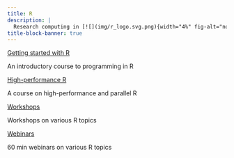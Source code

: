 ```yaml
---
title: R
description: |
  Research computing in [![](img/r_logo.svg.png){width="4%" fig-alt="noshadow"}](https://www.r-project.org/)
title-block-banner: true
---
```


:::{layout="[[5, 5], [-5, -5], [5, 5]]"}

:::{.card2 .mb-3}

:::{.card-body2}

[Getting started with R](top_intro.qmd){.card-title2 .stretched-link}

[An introductory course to programming in R]{.text-muted}

:::

:::

:::{.card2 .mb-3}

:::{.card-body2}

[High-performance R](top_hpc.qmd){.card-title2 .stretched-link}

[A course on high-performance and parallel R]{.text-muted}

:::

:::

:::{.card2 .mb-3}

:::{.card-body2}

[Workshops](ws_webscraping.qmd){.card-title2 .stretched-link}

[Workshops on various R topics]{.text-muted}

:::

:::

:::{.card2 .mb-3}

:::{.card-body2}

[Webinars](wb_gis_mapping.qmd){.card-title2 .stretched-link}

[60 min webinars on various R topics]{.text-muted}

:::

:::

::::
